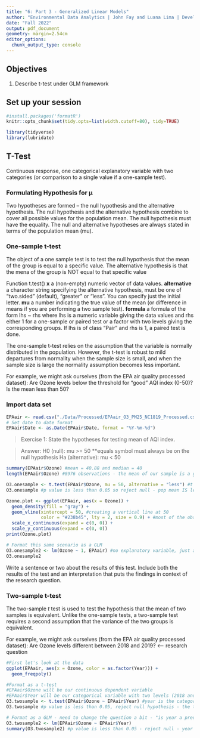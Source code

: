 ```yaml
---
title: "6: Part 3 - Generalized Linear Models"
author: "Environmental Data Analytics | John Fay and Luana Lima | Developed by Kateri Salk"
date: "Fall 2022"
output: pdf_document
geometry: margin=2.54cm
editor_options: 
  chunk_output_type: console
---
```


## Objectives
1. Describe t-test under GLM framework

## Set up your session

```r
#install.packages('formatR')
knitr::opts_chunk$set(tidy.opts=list(width.cutoff=80), tidy=TRUE)

library(tidyverse)
library(lubridate)

```

## T-Test

Continuous response, one categorical explanatory variable with two categories (or comparison to a single value if a one-sample test).

### Formulating Hypothesis for µ

Two hypotheses are formed – the null hypothesis and the alternative hypothesis.
The null hypothesis and the alternative hypothesis combine to cover all possible values for the population mean.
The null hypothesis must have the equality.
The null and alternative hypotheses are always stated in terms of the population mean (mu).

### One-sample t-test
The object of a one sample test is to test the null hypothesis that the mean of the group is equal to a specific value. The alternative hypothesis is that the mena of the group is NOT equal to that specific value

Function t.test()
**x**	a (non-empty) numeric vector of data values.
**alternative** a character string specifying the alternative hypothesis, must be one of "two.sided" (default), "greater" or "less". You can specify just the initial letter.
**mu** a number indicating the true value of the mean (or difference in means if you are performing a two sample test).
**formula** a formula of the form lhs ~ rhs where lhs is a numeric variable giving the data values and rhs either 1 for a one-sample or paired test or a factor with two levels giving the corresponding groups. If lhs is of class "Pair" and rhs is 1, a paired test is done.

The one-sample t-test relies on the assumption that the variable is normally distributed in the population. However, the t-test is robust to mild departures from normality when the sample size is small, and when the sample size is large the normality assumption becomes less important.


For example, we might ask ourselves (from the EPA air quality processed dataset): 
Are Ozone levels below the threshold for "good" AQI index (0-50)? Is the mean less than 50?

### Import data set

```r
EPAair <- read.csv("./Data/Processed/EPAair_O3_PM25_NC1819_Processed.csv", stringsAsFactors = TRUE)
# Set date to date format
EPAair$Date <- as.Date(EPAair$Date, format = "%Y-%m-%d")

```


> Exercise 1: State the hypotheses for testing mean of AQI index.

> Answer: 
H0 (null): mu >= 50 **equals symbol must always be on the null hypothesis
Ha (alternative): mu < 50

```r
summary(EPAair$Ozone) #mean = 40.88 and median = 40
length(EPAair$Ozone) #8976 observations - the mean of our sample is a good representation of the population

O3.onesample <- t.test(EPAair$Ozone, mu = 50, alternative = "less") #t test function
O3.onesample #p value is less than 0.05 so reject null - pop mean IS less than 50

Ozone.plot <- ggplot(EPAair, aes(x = Ozone)) +
  geom_density(fill = "gray") +
  geom_vline(xintercept = 50, #creating a vertical line at 50
             color = "#238b45", lty = 2, size = 0.9) + #most of the observations fall to the LEFT of the vertical line
  scale_x_continuous(expand = c(0, 0)) + 
  scale_y_continuous(expand = c(0, 0))
print(Ozone.plot)

# Format this same scenario as a GLM
O3.onesample2 <- lm(Ozone ~ 1, EPAair) #no explanatory variable, just an intercept term
O3.onesample2
```

Write a sentence or two about the results of this test. Include both the results of the test and an interpretation that puts the findings in context of the research question.

> 

### Two-sample t-test

The two-sample *t* test is used to test the hypothesis that the mean of two samples is equivalent. Unlike the one-sample tests, a two-sample test requires a second assumption that the variance of the two groups is equivalent. 

For example, we might ask ourselves (from the EPA air quality processed dataset): 
Are Ozone levels different between 2018 and 2019? <-- research question

```r
#First let's look at the data
ggplot(EPAair, aes(x = Ozone, color = as.factor(Year))) +
  geom_freqpoly()

#Format as a t-test
#EPAair$Ozone will be our continuous dependent variable
#EPAair$Year will be our categorical variable with two levels (2018 and 2019)
O3.twosample <- t.test(EPAair$Ozone ~ EPAair$Year) #year is the categorical, explanatory variable
O3.twosample #p value is less than 0.05, reject null hypothesis - the two means ARE NOT the same

# Format as a GLM - need to change the question a bit - "is year a predictor of ozone levels?"
O3.twosample2 <- lm(EPAair$Ozone ~ EPAair$Year)
summary(O3.twosample2) #p value is less than 0.05 - reject null - year is a predictor of ozone levels

```
